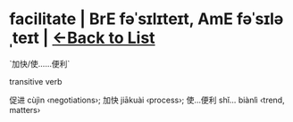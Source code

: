 = facilitate | BrE fəˈsɪlɪteɪt, AmE fəˈsɪləˌteɪt | [[/wordsi|<-Back to List]] =

`加快/使……便利`

transitive verb

促进 cùjìn ‹negotiations›; 加快 jiākuài ‹process›; 使…便利 shǐ… biànlì ‹trend, matters›

